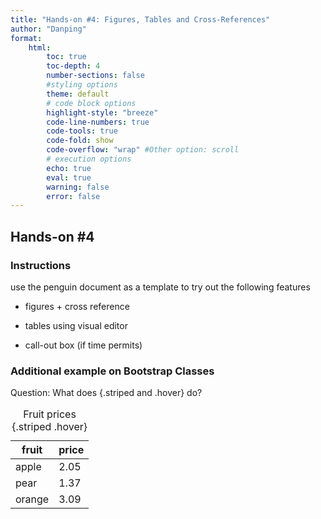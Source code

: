 ```yaml
---
title: "Hands-on #4: Figures, Tables and Cross-References"
author: "Danping"
format: 
    html:
        toc: true
        toc-depth: 4
        number-sections: false
        #styling options
        theme: default
        # code block options
        highlight-style: "breeze"
        code-line-numbers: true
        code-tools: true
        code-fold: show
        code-overflow: "wrap" #Other option: scroll
        # execution options
        echo: true
        eval: true
        warning: false
        error: false
---
```


## Hands-on #4

### Instructions

use the penguin document as a template to try out the following features

-   figures + cross reference

-   tables using visual editor

-   call-out box (if time permits)



### Additional example on Bootstrap Classes
Question: What does {.striped and .hover} do?

| fruit  | price  |
|--------|--------|
| apple  | 2.05   |
| pear   | 1.37   |
| orange | 3.09   |

: Fruit prices {.striped .hover}